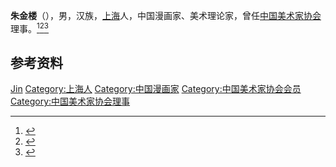 '''朱金楼'''（{{bd|1913年|11月|1992年|7月}}），男，汉族，[[上海|上海]]人，中国漫画家、美术理论家，曾任[[中国美术家协会|中国美术家协会]]理事。<ref>{{Cite book|title=漫画知识辞典|author=蒋义海编著|publisher=南京大学出版社|year=1989|isbn=|location=南京|pages=}}</ref><ref>{{Cite book|title=美术辞林 • 漫画艺术卷|author=西丁主编|publisher=陕西人民美术出版社|year=2000|isbn=|location=西安|pages=}}</ref><ref>{{Cite book|title=中国当代漫画家辞典|author=庸非主编|publisher=浙江人民出版社|year=1997|isbn=|location=杭州|pages=}}</ref>

== 参考资料 ==
{{reflist}}

{{中国人物小作品}}
{{Navboxes 
| title  = 朱金楼在[[中国美术家协会|中国美术家协会]]的职务
| list1  =
{{中国美术家协会第一届理事会}}
}}

{{Authority control}}
{{DEFAULTSORT:Zhu朱}}
[[Category:朱姓|Jin]]
[[Category:上海人|Category:上海人]]
[[Category:中国漫画家|Category:中国漫画家]]
[[Category:中国美术家协会会员|Category:中国美术家协会会员]]
[[Category:中国美术家协会理事|Category:中国美术家协会理事]]